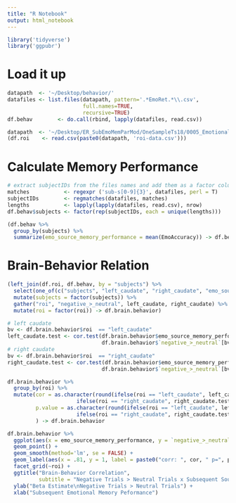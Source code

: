 ```yaml
---
title: "R Notebook"
output: html_notebook
---
```


```r
library('tidyverse')
library('ggpubr')
```


# Load it up

```r
datapath  <- '~/Desktop/behavior/'
datafiles <- list.files(datapath, pattern='.*EmoRet.*\\.csv', 
                        full.names=TRUE, 
                        recursive=TRUE)
df.behav        <- do.call(rbind, lapply(datafiles, read.csv))
```

```r
datapath  <- '~/Desktop/ER_SubEmoMemParMod/OneSampleTs18/0005_Emotional-Trials_vs_Neutral-Trials/'
(df.roi    <- read.csv(paste0(datapath, 'roi-data.csv')))
```

# Calculate Memory Performance

```r
# extract subjectIDs from the files names and add them as a factor column of `df`
matches           <- regexpr ('sub-s[0-9]{3}', datafiles, perl = T)
subjectIDs        <- regmatches(datafiles, matches)
lengths           <- lapply(lapply(datafiles, read.csv), nrow)
df.behav$subjects <- factor(rep(subjectIDs, each = unique(lengths)))
```


```r
(df.behav %>%
  group_by(subjects) %>%
  summarize(emo_source_memory_performance = mean(EmoAccuracy)) -> df.behav)

```

# Brain-Behavior Relation

```r
(left_join(df.roi, df.behav, by = "subjects") %>%
  select(one_of(c("subjects", "left_caudate", "right_caudate", "emo_source_memory_performance"))) %>%
  mutate(subjects = factor(subjects)) %>%
  gather("roi", "negative_>_neutral", left_caudate, right_caudate) %>%
  mutate(roi = factor(roi)) -> df.brain.behavior)
```

```r
# left caudate
bv <- df.brain.behavior$roi  == "left_caudate"
left_caudate.test <- cor.test(df.brain.behavior$emo_source_memory_performance[bv],
                              df.brain.behavior$`negative_>_neutral`[bv])
# right caudate
bv <- df.brain.behavior$roi  == "right_caudate"
right_caudate.test <- cor.test(df.brain.behavior$emo_source_memory_performance[bv],
                              df.brain.behavior$`negative_>_neutral`[bv])

df.brain.behavior %>%
  group_by(roi) %>%
  mutate(cor = as.character(round(ifelse(roi == "left_caudate", left_caudate.test$estimate[[1]], 
                      ifelse(roi == "right_caudate", right_caudate.test$estimate[[1]], NA)), 3)),
         p.value = as.character(round(ifelse(roi == "left_caudate", left_caudate.test$p.value[[1]], 
                      ifelse(roi == "right_caudate", right_caudate.test$p.value[[1]], NA)), 3))
         ) -> df.brain.behavior

df.brain.behavior %>%
  ggplot(aes(x = emo_source_memory_performance, y = `negative_>_neutral`)) + 
  geom_point() + 
  geom_smooth(method='lm', se = FALSE) + 
  geom_label(aes(x = .81, y = 1, label = paste0("corr: ", cor, " p=", p.value))) + 
  facet_grid(~roi) + 
  ggtitle("Brain-Behavior Correlation", 
          subtitle = "Negative Trials > Neutral Trials x Subsequent Source Memory Performance") + 
  ylab("Beta Estimate\nNegative Trials > Neutral Trials") + 
  xlab("Subsequent Emotional Memory Peformance")
```

